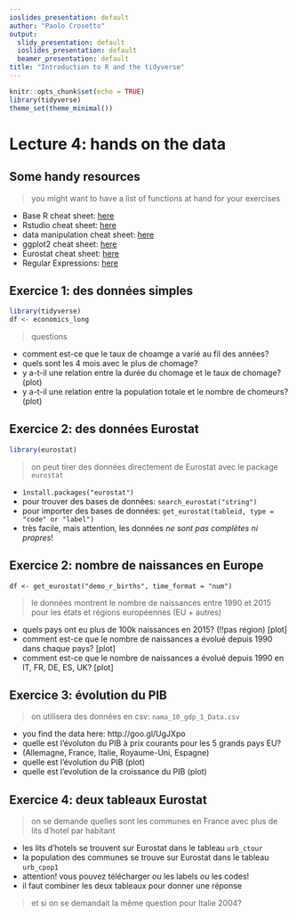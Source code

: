 ```yaml
---
ioslides_presentation: default
author: "Paolo Crosetto"
output:
  slidy_presentation: default
  ioslides_presentation: default
  beamer_presentation: default
title: "Introduction to R and the tidyverse"
---
```

  
  ```r
knitr::opts_chunk$set(echo = TRUE)
library(tidyverse)
theme_set(theme_minimal())
```

# Lecture 4: hands on the data

## Some handy resources

> you might want to have a list of functions at hand for your exercises

- Base R cheat sheet: [here](http://github.com/rstudio/cheatsheets/raw/master/source/pdfs/base-r.pdf)
- Rstudio cheat sheet: [here](https://github.com/rstudio/cheatsheets/raw/master/source/pdfs/rstudio-IDE-cheatsheet.pdf)
- data manipulation cheat sheet: [here](https://github.com/rstudio/cheatsheets/raw/master/source/pdfs/data-transformation-cheatsheet.pdf)
- ggplot2 cheat sheet: [here](https://github.com/rstudio/cheatsheets/raw/master/source/pdfs/ggplot2-cheatsheet-2.1.pdf)
- Eurostat cheat sheet: [here](https://github.com/rstudio/cheatsheets/raw/master/source/pdfs/eurostat_cheatsheet.pdf)
- Regular Expressions: [here](https://www.rstudio.com/wp-content/uploads/2016/09/RegExCheatsheet.pdf)


## Exercice 1: des données simples

```r
library(tidyverse)
df <- economics_long
```

> questions

- comment est-ce que le taux de choamge a varié au fil des années?
- quels sont les 4 mois avec le plus de chomage?
- y a-t-il une relation entre la durée du chomage et le taux de chomage? (plot)
- y a-t-il une relation entre la population totale et le nombre de chomeurs? (plot)


## Exercice 2: des données Eurostat

```r
library(eurostat)
```
> on peut tirer des données directement de Eurostat avec le package `eurostat`

- `ìnstall.packages("eurostat")`
- pour trouver des bases de données: `search_eurostat("string")`
- pour importer des bases de données: `get_eurostat(tableid, type = "code" or "label")`
- très facile, mais attention, les données *ne sont pas complètes ni propres*!

## Exercice 2: nombre de naissances en Europe


`df <- get_eurostat("demo_r_births", time_format = "num")`


> le données montrent le nombre de naissances entre 1990 et 2015 pour les états et régions européennes (EU + autres)

- quels pays ont eu plus de 100k naissances en 2015? (!!pas région) [plot]
- comment est-ce que le nombre de naissances a évolué depuis 1990 dans chaque pays? [plot]
- comment est-ce que le nombre de naissances a évolué depuis 1990 en IT, FR, DE, ES, UK? [plot]

## Exercice 3: évolution du PIB

> on utilisera des données en csv: `nama_10_gdp_1_Data.csv`

- you find the data here: http://goo.gl/UgJXpo
- quelle est l'évoluton du PIB à prix courants pour les 5 grands pays EU?
- (Allemagne, France, Italie, Royaume-Uni, Espagne)
- quelle est l'évolution du PIB (plot)
- quelle est l'evolution de la croissance du PIB (plot)

## Exercice 4: deux tableaux Eurostat

> on se demande quelles sont les communes en France avec plus de lits d'hotel par habitant

- les lits d'hotels se trouvent sur Eurostat dans le tableau `urb_ctour`
- la population des communes se trouve sur Eurostat dans le tableau `urb_cpop1`
- attention! vous pouvez télécharger *ou* les labels *ou* les codes!
- il faut combiner les deux tableaux pour donner une réponse

> et si on se demandait la même question pour Italie 2004?


